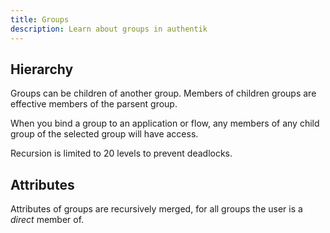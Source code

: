 ```yaml
---
title: Groups
description: Learn about groups in authentik
---
```


## Hierarchy

Groups can be children of another group. Members of children groups are effective members of the parsent group.

When you bind a group to an application or flow, any members of any child group of the selected group will have access.

Recursion is limited to 20 levels to prevent deadlocks.

## Attributes

Attributes of groups are recursively merged, for all groups the user is a _direct_ member of.

